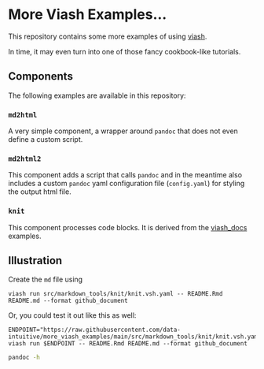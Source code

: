 # More Viash Examples...

This repository contains some more examples of using [viash].

In time, it may even turn into one of those fancy cookbook-like tutorials.

## Components

The following examples are available in this repository:

### `md2html`

A very simple component, a wrapper around `pandoc` that does not even define a custom script.

### `md2html2`

This component adds a script that calls `pandoc` and in the meantime also includes a custom `pandoc` yaml configuration file (`config.yaml`) for styling the output html file.

### `knit`

This component processes code blocks. It is derived from the [viash_docs](https://github.com/data-intuitive/viash_docs/tree/master/examples/knit) examples.

## Illustration

Create the `md` file using

```
viash run src/markdown_tools/knit/knit.vsh.yaml -- README.Rmd README.md --format github_document
```

Or, you could test it out like this as well:

```
ENDPOINT="https://raw.githubusercontent.com/data-intuitive/more_viash_examples/main/src/markdown_tools/knit/knit.vsh.yaml"
viash run $ENDPOINT -- README.Rmd README.md --format github_document
```

```sh
pandoc -h
```


[viash]: https://github.com/data-intuitive/viash
